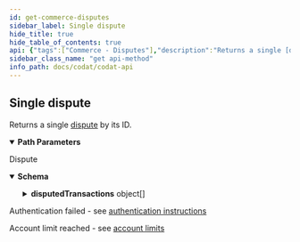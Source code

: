 ```yaml
---
id: get-commerce-disputes
sidebar_label: Single dispute
hide_title: true
hide_table_of_contents: true
api: {"tags":["Commerce - Disputes"],"description":"Returns a single [dispute](https://docs.codat.io/docs/datamodel-commerce-disputes) by its ID.","operationId":"GetCommerce-disputes","parameters":[{"name":"companyId","in":"path","required":true,"schema":{"type":"string","format":"uuid"}},{"name":"connectionId","in":"path","required":true,"schema":{"type":"string","format":"uuid"}},{"name":"disputeId","in":"path","required":true,"schema":{"type":"string"}}],"responses":{"200":{"description":"Dispute","content":{"application/json":{"schema":{"type":"object","properties":{"id":{"type":"string","nullable":true},"disputedTransactions":{"type":"array","items":{"type":"object","properties":{"id":{"type":"string","nullable":true},"type":{"enum":["Unknown","Fee","Order","Payment","ServiceCharge"],"type":"string"}},"additionalProperties":false},"nullable":true},"totalAmount":{"type":"number","format":"double"},"currency":{"type":"string","nullable":true},"status":{"enum":["Unknown","Won","Lost","Accepted","Processing","ChargeRefunded","EvidenceRequired","InquiryEvidenceRequired","InquiryProcessing","InquiryClosed","WaitingThirdParty"],"type":"string"},"reason":{"type":"string","nullable":true},"dueDate":{"type":"string","format":"date-time"},"createdDate":{"type":"string","format":"date-time"},"modifiedDate":{"type":"string","format":"date-time","nullable":true},"sourceModifiedDate":{"type":"string","format":"date-time","nullable":true}},"additionalProperties":false}}}},"401":{"description":"Authentication failed - see [authentication instructions](https://docs.codat.io/docs/authentication-1)"},"402":{"description":"Account limit reached - see [account limits](https://docs.codat.io/docs/environments-1)"}},"method":"get","path":"/companies/{companyId}/connections/{connectionId}/data/commerce-disputes/{disputeId}","servers":[{"url":"https://api.codat.io","description":"Codat API (Production)"}],"security":[{"AuthorizationHeader":[]}],"securitySchemes":{"AuthorizationHeader":{"type":"apiKey","description":"The word \"Basic\" followed by a space and your API Key, base64 encoded, which can be found [here](https://portal-integration.codat.io/#/profile)","name":"Authorization","in":"header"}},"info":{"title":"Codat API","description":"[What's changed in our Swagger](https://docs.codat.io/docs/new-swagger-ui)","version":"v1"},"postman":{"name":"Single dispute","description":{"content":"Returns a single [dispute](https://docs.codat.io/docs/datamodel-commerce-disputes) by its ID.","type":"text/plain"},"url":{"path":["companies",":companyId","connections",":connectionId","data","commerce-disputes",":disputeId"],"host":["{{baseUrl}}"],"query":[],"variable":[{"disabled":false,"description":{"content":"(Required) ","type":"text/plain"},"type":"any","value":"","key":"companyId"},{"disabled":false,"description":{"content":"(Required) ","type":"text/plain"},"type":"any","value":"","key":"connectionId"},{"disabled":false,"description":{"content":"(Required) ","type":"text/plain"},"type":"any","value":"","key":"disputeId"}]},"header":[{"key":"Accept","value":"application/json"}],"method":"GET"}}
sidebar_class_name: "get api-method"
info_path: docs/codat/codat-api
---
```



## Single dispute



Returns a single [dispute](https://docs.codat.io/docs/datamodel-commerce-disputes) by its ID.

<details style={{"marginBottom":"1rem"}} data-collapsed={false} open={true}><summary style={{}}><strong>Path Parameters</strong></summary><div><ul><ParamsItem className={"paramsItem"} param={{"name":"companyId","in":"path","required":true,"schema":{"type":"string","format":"uuid"}}}></ParamsItem><ParamsItem className={"paramsItem"} param={{"name":"connectionId","in":"path","required":true,"schema":{"type":"string","format":"uuid"}}}></ParamsItem><ParamsItem className={"paramsItem"} param={{"name":"disputeId","in":"path","required":true,"schema":{"type":"string"}}}></ParamsItem></ul></div></details><div><ApiTabs><TabItem label={"200"} value={"200"}><div>

Dispute

</div><div><details style={{}} data-collapsed={false} open={true}><summary style={{"textAlign":"left"}}><strong>Schema</strong></summary><div style={{"textAlign":"left","marginLeft":"1rem"}}></div><ul style={{"marginLeft":"1rem"}}><SchemaItem collapsible={false} name={"id"} required={false} schemaDescription={undefined} schemaName={"string"} qualifierMessage={undefined}></SchemaItem><SchemaItem collapsible={true} className={"schemaItem"}><details style={{}}><summary style={{}}><strong>disputedTransactions</strong><span style={{"opacity":"0.6"}}> object[]</span></summary><div style={{"marginLeft":"1rem"}}><SchemaItem collapsible={false} name={"id"} required={false} schemaDescription={undefined} schemaName={"string"} qualifierMessage={undefined}></SchemaItem><SchemaItem collapsible={false} name={"type"} required={false} schemaDescription={undefined} schemaName={"string"} qualifierMessage={"**Possible values:** [`Unknown`, `Fee`, `Order`, `Payment`, `ServiceCharge`]"}></SchemaItem></div></details></SchemaItem><SchemaItem collapsible={false} name={"totalAmount"} required={false} schemaDescription={undefined} schemaName={"double"} qualifierMessage={undefined}></SchemaItem><SchemaItem collapsible={false} name={"currency"} required={false} schemaDescription={undefined} schemaName={"string"} qualifierMessage={undefined}></SchemaItem><SchemaItem collapsible={false} name={"status"} required={false} schemaDescription={undefined} schemaName={"string"} qualifierMessage={"**Possible values:** [`Unknown`, `Won`, `Lost`, `Accepted`, `Processing`, `ChargeRefunded`, `EvidenceRequired`, `InquiryEvidenceRequired`, `InquiryProcessing`, `InquiryClosed`, `WaitingThirdParty`]"}></SchemaItem><SchemaItem collapsible={false} name={"reason"} required={false} schemaDescription={undefined} schemaName={"string"} qualifierMessage={undefined}></SchemaItem><SchemaItem collapsible={false} name={"dueDate"} required={false} schemaDescription={undefined} schemaName={"date-time"} qualifierMessage={undefined}></SchemaItem><SchemaItem collapsible={false} name={"createdDate"} required={false} schemaDescription={undefined} schemaName={"date-time"} qualifierMessage={undefined}></SchemaItem><SchemaItem collapsible={false} name={"modifiedDate"} required={false} schemaDescription={undefined} schemaName={"date-time"} qualifierMessage={undefined}></SchemaItem><SchemaItem collapsible={false} name={"sourceModifiedDate"} required={false} schemaDescription={undefined} schemaName={"date-time"} qualifierMessage={undefined}></SchemaItem></ul></details></div></TabItem><TabItem label={"401"} value={"401"}><div>

Authentication failed - see [authentication instructions](https://docs.codat.io/docs/authentication-1)

</div><div></div></TabItem><TabItem label={"402"} value={"402"}><div>

Account limit reached - see [account limits](https://docs.codat.io/docs/environments-1)

</div><div></div></TabItem></ApiTabs></div>
      